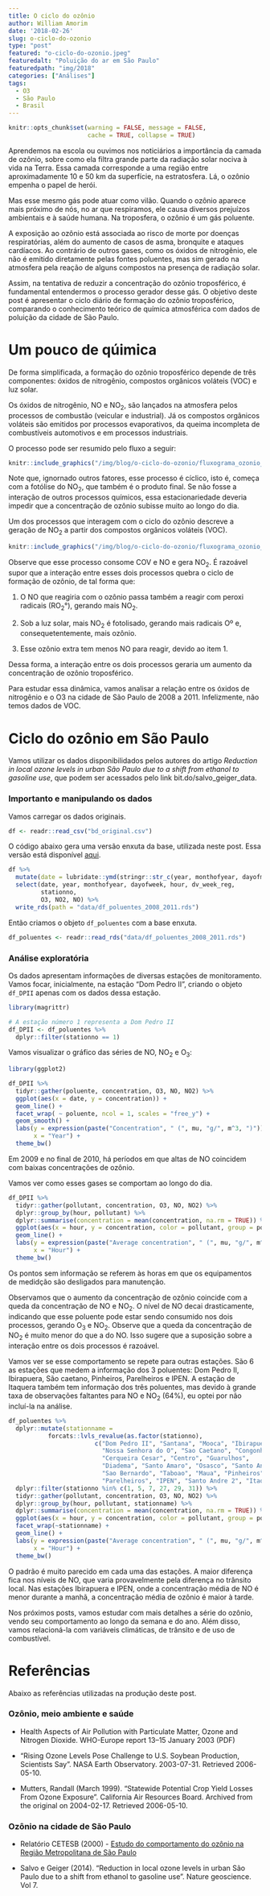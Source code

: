 ```yaml
---
title: O ciclo do ozônio
author: William Amorim
date: '2018-02-26'
slug: o-ciclo-do-ozonio
type: "post"
featured: "o-ciclo-do-ozonio.jpeg"
featuredalt: "Poluição do ar em São Paulo"
featuredpath: "img/2018"
categories: ["Análises"]
tags:
  - O3
  - São Paulo
  - Brasil
---
```


```r
knitr::opts_chunk$set(warning = FALSE, message = FALSE,
                      cache = TRUE, collapse = TRUE)
```

Aprendemos na escola ou ouvimos nos noticiários a importância da camada de ozônio, sobre como ela filtra grande parte da radiação solar nociva à vida na Terra. Essa camada corresponde a uma região entre aproximadamente 10 e 50 km da superfície, na estratosfera. Lá, o ozônio empenha o papel de herói.

Mas esse mesmo gás pode atuar como vilão. Quando o ozônio aparece mais próximo de nós, no ar que respiramos, ele causa diversos prejuízos ambientais e à saúde humana. Na troposfera, o ozônio é um gás poluente.

A exposição ao ozônio está associada ao risco de morte por doenças respiratórias, além do aumento de casos de asma, bronquite e ataques cardíacos. Ao contrário de outros gases, como os óxidos de nitrogênio, ele não é emitido diretamente pelas fontes poluentes, mas sim gerado na atmosfera pela reação de alguns compostos na presença de radiação solar.

Assim, na tentativa de reduzir a concentração do ozônio troposférico, é fundamental entendermos o processo gerador desse gás. O objetivo deste post é apresentar o ciclo diário de formação do ozônio troposférico, comparando o conhecimento teórico de química atmosférica com dados de poluição da cidade de São Paulo.

# Um pouco de qúimica

De forma simplificada, a formação do ozônio troposférico depende de três componentes: óxidos de nitrogênio, compostos orgânicos voláteis (VOC) e luz solar.

Os óxidos de nitrogênio, NO e NO$_2$, são lançados na atmosfera pelos
processos de combustão (veicular e industrial). Já os compostos orgânicos voláteis são emitidos por processos evaporativos, da queima incompleta de combustíveis
automotivos e em processos industriais.

O processo pode ser resumido pelo fluxo a seguir:

```r
knitr::include_graphics("/img/blog/o-ciclo-do-ozonio/fluxograma_ozonio_1.png")
```

Note que, ignornado outros fatores, esse processo é cíclico, isto é, começa com a fotólise do NO$_2$, que também é o produto final. Se não fosse a interação de outros processos químicos, essa estacionariedade deveria impedir que a concentração de ozônio subisse muito ao longo do dia.

Um dos processos que interagem com o ciclo do ozônio descreve a geração de NO$_2$ a partir dos compostos orgânicos voláteis (VOC). 

```r
knitr::include_graphics("/img/blog/o-ciclo-do-ozonio/fluxograma_ozonio_2.png")
```

Observe que esse processo consome COV e NO e gera NO$_2$. É razoável supor que a interação entre esses dois processos quebra o ciclo de formação de ozônio, de tal forma que:

1. O NO que reagiria com o ozônio passa também a reagir com peroxi radicais (RO$_2$°), gerando mais NO$_2$.

2. Sob a luz solar, mais NO$_2$ é fotolisado, gerando mais radicais Oº e, consequetentemente, mais ozônio.

3. Esse ozônio extra tem menos NO para reagir, devido ao item 1.

Dessa forma, a interação entre os dois processos geraria um aumento da concentração de ozônio troposférico.

Para estudar essa dinâmica, vamos analisar a relação entre os óxidos de nitrogênio e o O3 na cidade de São Paulo de 2008 a 2011. Infelizmente, não temos dados de VOC.

# Ciclo do ozônio em São Paulo

Vamos utilizar os dados disponibilidados pelos autores do artigo *Reduction in local ozone levels in urban São Paulo due to a shift from ethanol to gasoline use*, que podem ser acessados pelo link bit.do/salvo_geiger_data.

### Importanto e manipulando os dados

Vamos carregar os dados originais.

```r
df <- readr::read_csv("bd_original.csv")
```

O código abaixo gera uma versão enxuta da base, utilizada neste post. Essa versão está disponível [aqui](https://github.com/williamorim/Rpollution-blog/tree/master/content/blog/data).

```r
df %>%
  mutate(date = lubridate::ymd(stringr::str_c(year, monthofyear, dayofmonth, sep = "-"))) %>% 
  select(date, year, monthofyear, dayofweek, hour, dv_week_reg,
         stationno, 
         O3, NO2, NO) %>% 
  write_rds(path = "data/df_poluentes_2008_2011.rds")
```

Então criamos o objeto `df_poluentes` com a base enxuta.

```r
df_poluentes <- readr::read_rds("data/df_poluentes_2008_2011.rds")
```

### Análise exploratória

Os dados apresentam informações de diversas estações de monitoramento. Vamos focar, inicialmente, na estação "Dom Pedro II", criando o objeto `df_DPII` apenas com os dados dessa estação.

```r
library(magrittr)

# A estação número 1 representa a Dom Pedro II
df_DPII <- df_poluentes %>%
  dplyr::filter(stationno == 1) 
```

Vamos visualizar o gráfico das séries de NO, NO$_2$ e O$_3$:

```r
library(ggplot2)

df_DPII %>%
  tidyr::gather(poluente, concentration, O3, NO, NO2) %>% 
  ggplot(aes(x = date, y = concentration)) +
  geom_line() +
  facet_wrap( ~ poluente, ncol = 1, scales = "free_y") + 
  geom_smooth() +
  labs(y = expression(paste("Concentration", " (", mu, "g/", m^3, ")")),
       x = "Year") +
  theme_bw()
```

Em 2009 e no final de 2010, há períodos em que altas de NO coincidem com baixas concentrações de ozônio.

Vamos ver como esses gases se comportam ao longo do dia.

```r
df_DPII %>%
  tidyr::gather(pollutant, concentration, O3, NO, NO2) %>% 
  dplyr::group_by(hour, pollutant) %>% 
  dplyr::summarise(concentration = mean(concentration, na.rm = TRUE)) %>% 
  ggplot(aes(x = hour, y = concentration, color = pollutant, group = pollutant)) +
  geom_line() +
  labs(y = expression(paste("Average concentration", " (", mu, "g/", m^3, ")")),
       x = "Hour") +
  theme_bw()
```

Os pontos sem informação se referem às horas em que os equipamentos de medidção são desligados para manutenção.

Observamos que o aumento da concentração de ozônio coincide com a queda da concentração de NO e NO$_2$. O nível de NO decai drasticamente, indicando que esse poluente pode estar sendo consumido nos dois processos, gerando O$_3$ e NO$_2$. Observe que a queda da concentração de NO$_2$ é muito menor do que a do NO. Isso sugere que a suposição sobre a interação entre os dois processos é razoável.

Vamos ver se esse comportamento se repete para outras estações. São 6 as estações que medem a informação dos 3 poluentes: Dom Pedro II, Ibirapuera, São caetano, Pinheiros, Parelheiros e IPEN. A estação de Itaquera também tem informação dos três poluentes, mas devido à grande taxa de observações faltantes para NO e NO$_2$ (64%), eu optei por não incluí-la na análise.

```r
df_poluentes %>%
  dplyr::mutate(stationname =  
           forcats::lvls_revalue(as.factor(stationno),
                        c("Dom Pedro II", "Santana", "Mooca", "Ibirapuera", 
                          "Nossa Senhora do O", "Sao Caetano", "Congonhas", 
                          "Cerqueira Cesar", "Centro", "Guarulhos",
                          "Diadema", "Santo Amaro", "Osasco", "Santo Andre 1", 
                          "Sao Bernardo", "Taboao", "Maua", "Pinheiros", 
                          "Parelheiros", "IPEN", "Santo Andre 2", "Itaquera"))) %>% 
  dplyr::filter(stationno %in% c(1, 5, 7, 27, 29, 31)) %>% 
  tidyr::gather(pollutant, concentration, O3, NO, NO2) %>% 
  dplyr::group_by(hour, pollutant, stationname) %>% 
  dplyr::summarise(concentration = mean(concentration, na.rm = TRUE)) %>% 
  ggplot(aes(x = hour, y = concentration, color = pollutant, group = pollutant)) +
  facet_wrap(~stationname) +
  geom_line() +
  labs(y = expression(paste("Average concentration", " (", mu, "g/", m^3, ")")),
       x = "Hour") +
  theme_bw()
```

O padrão é muito parecido em cada uma das estações. A maior diferença fica nos níveis de NO, que varia provavelmente pela diferença no trânsito local. Nas estações Ibirapuera e IPEN, onde a concentração média de NO é menor durante a manhã, a concentração média de ozônio é maior à tarde.

Nos próximos posts, vamos estudar com mais detalhes a série do ozônio, vendo seu comportamento ao longo da semana e do ano. Além disso, vamos relacioná-la com variáveis climáticas, de trânsito e de uso de combustível.

# Referências

Abaixo as referências utilizadas na produção deste post.

### Ozônio, meio ambiente e saúde

- Health Aspects of Air Pollution with Particulate Matter, Ozone and Nitrogen Dioxide. WHO-Europe report 13–15 January 2003 (PDF)

- "Rising Ozone Levels Pose Challenge to U.S. Soybean Production, Scientists Say". NASA Earth Observatory. 2003-07-31. Retrieved 2006-05-10.

- Mutters, Randall (March 1999). "Statewide Potential Crop Yield Losses From Ozone Exposure". California Air Resources Board. Archived from the original on 2004-02-17. Retrieved 2006-05-10.

### Ozônio na cidade de São Paulo

- Relatório CETESB (2000) - [Estudo do comportamento do ozônio na Região Metropolitana de São Paulo](http://cetesb.sp.gov.br/qualidade-ar/wp-content/uploads/sites/28/2013/12/ozonio_rmsp.zip)

- Salvo e Geiger (2014). "Reduction in local ozone levels in urban São Paulo due to a shift from ethanol to gasoline use". Nature geoscience. Vol 7.
